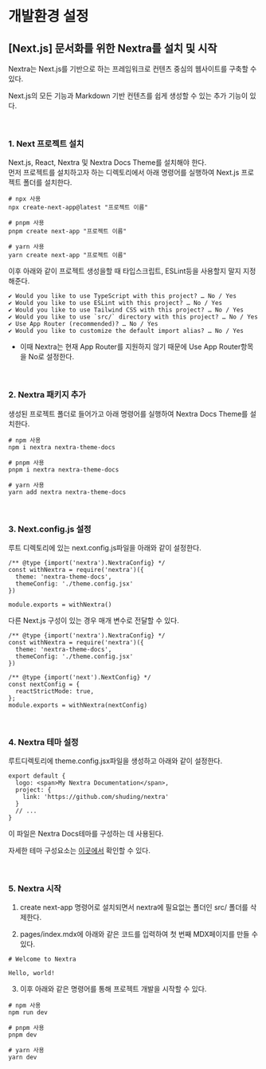 
# 개발환경 설정

## [Next.js] 문서화를 위한 Nextra를 설치 및 시작

Nextra는 Next.js를 기반으로 하는 프레임워크로 컨텐츠 중심의 웹사이트를 구축할 수 있다.

Next.js의 모든 기능과 Markdown 기반 컨텐츠를 쉽게 생성할 수 있는 추가 기능이 있다.

<br />

### 1. Next 프로젝트 설치

Next.js, React, Nextra 및 Nextra Docs Theme를 설치해야 한다.  
먼저 프로젝트를 설치하고자 하는 디렉토리에서 아래 명령어를 실행하여 Next.js 프로젝트 폴더를 설치한다.

```console
# npx 사용
npx create-next-app@latest "프로젝트 이름"

# pnpm 사용
pnpm create next-app "프로젝트 이름"

# yarn 사용
yarn create next-app "프로젝트 이름"
```

이후 아래와 같이 프로젝트 생성을할 때 타입스크립트, ESLint등을 사용할지 말지 지정해준다.

```
✔ Would you like to use TypeScript with this project? … No / Yes
✔ Would you like to use ESLint with this project? … No / Yes
✔ Would you like to use Tailwind CSS with this project? … No / Yes
✔ Would you like to use `src/` directory with this project? … No / Yes
✔ Use App Router (recommended)? … No / Yes
✔ Would you like to customize the default import alias? … No / Yes
```

- 이때 Nextra는 현재 App Router를 지원하지 않기 때문에 Use App Router항목을 No로 설정한다.

<br />

### 2. Nextra 패키지 추가

생성된 프로젝트 폴더로 들어가고 아래 명령어를 실행하여 Nextra Docs Theme를 설치한다.

```console
# npm 사용
npm i nextra nextra-theme-docs

# pnpm 사용
pnpm i nextra nextra-theme-docs

# yarn 사용
yarn add nextra nextra-theme-docs
```

<br />

### 3. Next.config.js 설정

루트 디렉토리에 있는 next.config.js파일을 아래와 같이 설정한다.

```console
/** @type {import('nextra').NextraConfig} */
const withNextra = require('nextra')({
  theme: 'nextra-theme-docs',
  themeConfig: './theme.config.jsx'
})

module.exports = withNextra()
```

다른 Next.js 구성이 있는 경우 매개 변수로 전달할 수 있다.

```console
/** @type {import('nextra').NextraConfig} */
const withNextra = require('nextra')({
  theme: 'nextra-theme-docs',
  themeConfig: './theme.config.jsx'
})

/** @type {import('next').NextConfig} */
const nextConfig = {
  reactStrictMode: true,
};
module.exports = withNextra(nextConfig)
```

<br />

### 4. Nextra 테마 설정

루트디렉토리에 theme.config.jsx파일을 생성하고 아래와 같이 설정한다.

```console
export default {
  logo: <span>My Nextra Documentation</span>,
  project: {
    link: 'https://github.com/shuding/nextra'
  }
  // ...
}
```

이 파일은 Nextra Docs테마를 구성하는 데 사용된다.

자세한 테마 구성요소는 [이곳에서](https://nextra.site/docs/docs-theme/theme-configuration) 확인할 수 있다.

<br />

### 5. Nextra 시작

1. create next-app 명령어로 설치되면서 nextra에 필요없는 폴더인 src/ 폴더를 삭제한다.

2. pages/index.mdx에 아래와 같은 코드를 입력하여 첫 번째 MDX페이지를 만들 수 있다.

```console
# Welcome to Nextra

Hello, world!
```

3. 이후 아래와 같은 명령어를 통해 프로젝트 개발을 시작할 수 있다.

```console
# npm 사용
npm run dev

# pnpm 사용
pnpm dev

# yarn 사용
yarn dev
```
